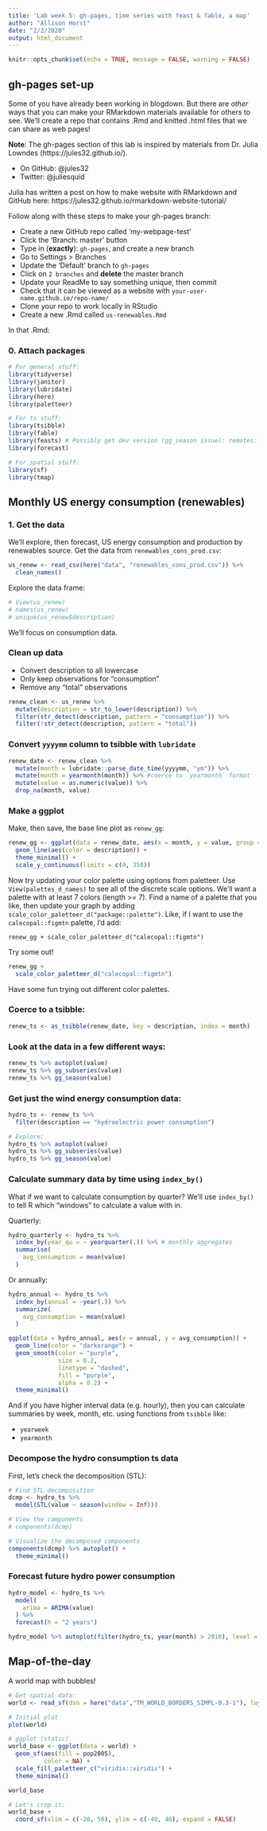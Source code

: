 ```yaml
---
title: 'Lab week 5: gh-pages, time series with feast & fable, a map'
author: "Allison Horst"
date: "2/2/2020"
output: html_document
---
```


```r
knitr::opts_chunk$set(echo = TRUE, message = FALSE, warning = FALSE)
```

## gh-pages set-up

Some of you have already been working in blogdown. But there are *other* ways that you can make your RMarkdown materials available for others to see. We'll create a repo that contains .Rmd and knitted .html files that we can share as web pages!

**Note**: The gh-pages section of this lab is inspired by materials from Dr. Julia Lowndes (https://jules32.github.io/). 

- On GitHub: @jules32 
- Twitter: @juliesquid

Julia has written a post on how to make website with RMarkdown and GitHub here: https://jules32.github.io/rmarkdown-website-tutorial/

Follow along with these steps to make your gh-pages branch:

- Create a new GitHub repo called 'my-webpage-test'
- Click the 'Branch: master' button 
- Type in (**exactly**): `gh-pages`, and create a new branch
- Go to Settings > Branches
- Update the 'Default' branch to `gh-pages`
- Click on `2 branches` and **delete** the master branch
- Update your ReadMe to say something unique, then commit
- Check that it can be viewed as a website with `your-user-name.github.io/repo-name/`
- Clone your repo to work locally in RStudio
- Create a new .Rmd called `us-renewables.Rmd`

In that .Rmd: 

### 0. Attach packages

```r
# For general stuff:
library(tidyverse)
library(janitor)
library(lubridate)
library(here)
library(paletteer)

# For ts stuff: 
library(tsibble)
library(fable)
library(feasts) # Possibly get dev version (gg_season issue): remotes::install_github("tidyverts/feasts")
library(forecast)

# For spatial stuff: 
library(sf)
library(tmap)
```


## Monthly US energy consumption (renewables)

### 1. Get the data

We'll explore, then forecast, US energy consumption and production by renewables source. Get the data from `renewables_cons_prod.csv`:

```r
us_renew <- read_csv(here("data", "renewables_cons_prod.csv")) %>% 
  clean_names()
```

Explore the data frame:

```r
# View(us_renew)
# names(us_renew)
# unique(us_renew$description)
```

We'll focus on consumption data. 

### Clean up data

- Convert description to all lowercase
- Only keep observations for "consumption"
- Remove any "total" observations

```r
renew_clean <- us_renew %>% 
  mutate(description = str_to_lower(description)) %>% 
  filter(str_detect(description, pattern = "consumption")) %>% 
  filter(!str_detect(description, pattern = "total"))
```

### Convert `yyyymm` column to tsibble with `lubridate`

```r
renew_date <- renew_clean %>% 
  mutate(month = lubridate::parse_date_time(yyyymm, "ym")) %>% 
  mutate(month = yearmonth(month)) %>% #coerce to `yearmonth` format
  mutate(value = as.numeric(value)) %>% 
  drop_na(month, value)
```

### Make a ggplot

Make, then save, the base line plot as `renew_gg`:

```r
renew_gg <- ggplot(data = renew_date, aes(x = month, y = value, group = description)) +
  geom_line(aes(color = description)) +
  theme_minimal() +
  scale_y_continuous(limits = c(0, 350))
```

Now try updating your color palette using options from paletteer. Use `View(palettes_d_names)` to see all of the discrete scale options. We'll want a palette with at least 7 colors (length >= 7). Find a name of a palette that you like, then update your graph by adding `scale_color_paletteer_d("package::palette")`. Like, if I want to use the `calecopal::figmtn` palette, I'd add:

`renew_gg + scale_color_paletteer_d("calecopal::figmtn")`

Try some out!

```r
renew_gg +
  scale_color_paletteer_d("calecopal::figmtn")
```

Have some fun trying out different color palettes.  

### Coerce to a tsibble:

```r
renew_ts <- as_tsibble(renew_date, key = description, index = month)
```

### Look at the data in a few different ways:
```r
renew_ts %>% autoplot(value)
renew_ts %>% gg_subseries(value)
renew_ts %>% gg_season(value)
```

### Get just the wind energy consumption data:
```r
hydro_ts <- renew_ts %>% 
  filter(description == "hydroelectric power consumption")

# Explore: 
hydro_ts %>% autoplot(value)
hydro_ts %>% gg_subseries(value)
hydro_ts %>% gg_season(value)

```

### Calculate summary data by time using `index_by()`

What if we want to calculate consumption by quarter? We'll use `index_by()` to tell R which "windows" to calculate a value with in. 

Quarterly:
```r
hydro_quarterly <- hydro_ts %>% 
  index_by(year_qu = ~ yearquarter(.)) %>% # monthly aggregates
  summarise(
    avg_consumption = mean(value)
  )

```

Or annually: 
```r
hydro_annual <- hydro_ts %>% 
  index_by(annual = ~year(.)) %>% 
  summarize(
    avg_consumption = mean(value)
  )

ggplot(data = hydro_annual, aes(x = annual, y = avg_consumption)) +
  geom_line(color = "darkorange") +
  geom_smooth(color = "purple",
              size = 0.2,
              linetype = "dashed",
              fill = "purple",
              alpha = 0.2) +
  theme_minimal()
```

And if you have higher interval data (e.g. hourly), then you can calculate summaries by week, month, etc. using functions from `tsibble` like: 

- `yearweek`
- `yearmonth`

### Decompose the hydro consumption ts data

First, let's check the decomposition (STL):
```r
# Find STL decomposition
dcmp <- hydro_ts %>%
  model(STL(value ~ season(window = Inf)))

# View the components
# components(dcmp)

# Visualize the decomposed components
components(dcmp) %>% autoplot() +
  theme_minimal()
```

### Forecast future hydro power consumption 

```r
hydro_model <- hydro_ts %>%
  model(
    arima = ARIMA(value)
  ) %>%
  forecast(h = "2 years")

hydro_model %>% autoplot(filter(hydro_ts, year(month) > 2010), level = NULL)

```

## Map-of-the-day

A world map with bubbles!
```r

# Get spatial data: 
world <- read_sf(dsn = here("data","TM_WORLD_BORDERS_SIMPL-0.3-1"), layer = "TM_WORLD_BORDERS_SIMPL-0.3") %>% clean_names()

# Initial plot
plot(world)

# ggplot (static)
world_base <- ggplot(data = world) +
  geom_sf(aes(fill = pop2005),
          color = NA) + 
  scale_fill_paletteer_c("viridis::viridis") +
  theme_minimal()

world_base

# Let's crop it: 
world_base +
  coord_sf(xlim = c(-20, 50), ylim = c(-40, 40), expand = FALSE)
```


